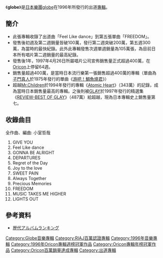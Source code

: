 {{no footnotes|time=2013-04-13T19:07:05+00:00}}
{{Infobox Album
| Name           = globe
| Artist         = [[globe|globe]]
| Type           = 專輯
| Cover          = 
| Released       = 1996年3月31日
| Recorded       = 
| Genre          = [[J-POP|J-POP]]
| Length         = 57分03秒
| Label          = [[avex_globe|avex globe]]
| Producer       = [[小室哲哉|小室哲哉]]
| Certification  = *四百萬唱片（[[日本唱片協會|日本唱片協會]]）
*第11回日本金唱片大賞
| Chart position = *週間排行榜第1名（[[Oricon公信榜|Oricon]]）
*1996年度總排行第1名（Oricon）
| Last album    = 
| This album    = '''globe"'''<br />（1996年）
| Next album    = [[FACES_PLACES_(專輯)|FACES PLACES]]<br />（1997年）
}}

《'''globe'''》是[[日本|日本]][[樂團|樂團]][[globe|globe]]在1996年所發行的出道[[專輯|專輯]]。

==簡介==
*此張專輯收錄了出道曲「Feel Like dance」到第五張單曲「FREEDOM」。
*發售後初週及第二週銷量皆破100萬，發行第二週突破200萬，第五週300萬，為當時的最快紀錄。此外此專輯發售次週單週銷量為105萬張，為目前日本所有唱片第二週銷量的最高紀錄。
*發售後1年，1997年4月26日所屬唱片公司宣佈銷售量正式超過400萬，在[[Oricon|Oricon]]上停留64週。
*銷售量超過400萬，是當時日本流行樂第一張銷售超過400萬的專輯（單曲為[[子門真人|子門真人]]於1975年發行的單曲《[[游吧！鯛魚燒君|游吧！鯛魚燒君]]》）
*超越[[Mr.Children|Mr.Children]]於1994年發行的專輯《[[Atomic_Heart|Atomic Heart]]》（343萬）的記錄，成為當時日本銷售量最高的專輯。之後則被[[GLAY|GLAY]]於1997年發行的精選集《[[REVIEW-BEST_OF_GLAY|REVIEW-BEST OF GLAY]]》（487萬）給超越，現為日本專輯史上銷售量第七。

==收錄曲目==
全作曲、編曲: 小室哲哉
# GIVE YOU
# Feel Like dance
# GONNA BE ALRIGHT
# DEPARTURES
# Regret of the Day
# Joy to the love
# SWEET PAIN
# Always Together
# Precious Memories
# FREEDOM
# MUSIC TAKES ME HIGHER
# LIGHTS OUT

==參考資料==
*[https://web.archive.org/web/20120103001458/http://www.musictvprogram.com/corner-ranking-album.html 歴代アルバムランキング]

[[Category:Globe音樂專輯|Category:Globe音樂專輯]]
[[Category:RIAJ百萬認證專輯|Category:RIAJ百萬認證專輯]]
[[Category:1996年音樂專輯|Category:1996年音樂專輯]]
[[Category:1996年Oricon專輯週榜冠軍作品|Category:1996年Oricon專輯週榜冠軍作品]]
[[Category:Oricon專輯年榜冠軍作品|Category:Oricon專輯年榜冠軍作品]]
[[Category:Oricon百萬銷量達成專輯|Category:Oricon百萬銷量達成專輯]]
[[Category:出道專輯|Category:出道專輯]]
